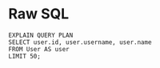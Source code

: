 # Raw SQL

```
EXPLAIN QUERY PLAN
SELECT user.id, user.username, user.name
FROM User AS user
LIMIT 50;
```
